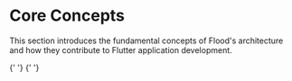 # Core Concepts

This section introduces the fundamental concepts of Flood's architecture and how they contribute to Flutter application development.


<Cards>
    <DescriptionCard
        title="Project Structure"
        description="Learn about the separation of concerns in Flood projects, with `_core` projects containing shared logic and Flutter projects containing platform-specific code."
        href="/core-concepts/project-structure"
        arrow
    />{' '}
    <DescriptionCard
        title="Composition"
        description="Discover Flood's compositional approach to application development, which favors composition over inheritance and functional programming."
        href="/core-concepts/composition"
        arrow
    />{' '}
    <DescriptionCard
        title="ValueStreams"
        description="Learn about ValueStreams, an extension of Dart's Stream class that provides synchronous access to the current value emitted by the stream."
        href="/core-concepts/value-streams"
        arrow
    />
</Cards>
